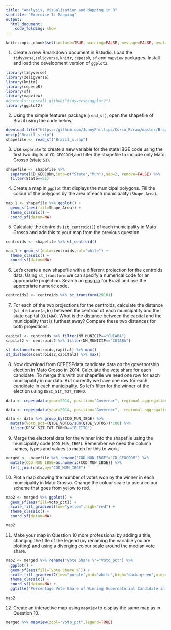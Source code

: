 ```yaml
---
title: "Analysis, Visualization and Mapping in R"
subtitle: "Exercise 7: Mapping"
output: 
  html_document:
    code_folding: show
---
```


```r
knitr::opts_chunk$set(include=TRUE, warning=FALSE, message=FALSE, eval=FALSE, echo=TRUE)
```

1. Create a new Rmarkdown document in Rstudio. Load the `tidyverse`,`zeligverse`, `knitr`, `cepespR`, `sf` and `mapview` packages. Install and load the development version of `ggplot2`.
```r
library(tidyverse)
library(zeligverse)
library(knitr)
library(cepespR)
library(sf)
library(mapview)
#devtools::install_github("tidyverse/ggplot2")
library(ggplot2)
```

2. Using the simple features package (`read_sf`), open the shapefile of Brazil using the code below.

```r
download.file("https://github.com/JonnyPhillips/Curso_R/raw/master/Brazil_s.zip",destfile="Brazil_s.zip")
unzip("Brazil_s.zip")
shapefile <- read_sf("Brazil_s.shp")
```

3. Use `separate` to create a new variable for the state IBGE code using the first two digits of `CD_GEOCODM`,and filter the shapefile to include only Mato Grosso (state `51`). 

```r
shapefile <- shapefile %>% 
  separate(CD_GEOCODM,into=c("State","Mun"),sep=2, remove=FALSE) %>% 
  filter(State==51)
```

4. Create a map in `ggplot` that displays the municipal polygons. Fill the colour of the polygons by the area of each municipality (`Shape_Area`).

```r
map_1 <- shapefile %>% ggplot() +
  geom_sf(aes(fill=Shape_Area)) + 
  theme_classic() +
  coord_sf(datum=NA)
```

5. Calculate the centroids (`st_centroid()`) of each municipality in Mato Grosso and add this to your map from the previous question. 

```r
centroids <- shapefile %>% st_centroid()

map_1 + geom_sf(data=centroids,col="white") + 
  theme_classic() +
  coord_sf(datum=NA)
```

6. Let's create a new shapefile with a different projection for the centroids data. Using `st_transform` we can specify a numerical code for an appropriate projection. Search on [epsg.io](http://epsg.io) for Brazil and use the appropriate numeric code.

```r
centroids2 <- centroids %>% st_transform(29101)
```

7. For each of the two projections for the centroids, calculate the distance (`st_distance(a,b)`) between the centroid of each municipality and the state capital (`CUIABÁ`). What is the distance between the capital and the municipality that is furthest away? Compare these two distances for both projections.

```r
capital <- centroids %>% filter(NM_MUNICIP=="CUIABÁ")
capital2 <- centroids2 %>% filter(NM_MUNICIP=="CUIABÁ")

st_distance(centroids,capital) %>% max()
st_distance(centroids2,capital2) %>% max()
```

8. Now download from CEPESPdata candidate data on the governorship election in Mato Grosso in 2014. Calculate the vote share for each candidate. To merge this with our shapefile we need one row for each municipality in our data. But currently we have one row for each candidate in each municipality. So let's filter for the winner of the election using `DESC_SIT_TOT_TURNO`. 

```r
data <- cepespdata(year=2014, position="Governor", regional_aggregation="Municipality",political_aggregation="Candidate",state="MT")
```

```r
data <- cepespdata(year=2014, position="Governor",  regional_aggregation="Municipality", political_aggregation="Candidate", state="MT") 

data <- data %>% group_by(COD_MUN_IBGE) %>%
  mutate(Voto_pct=(QTDE_VOTOS/sum(QTDE_VOTOS))*100) %>% 
  filter(DESC_SIT_TOT_TURNO=="ELEITO")
```

9. Merge the electoral data for the winner into the shapefile using the municipality code (`COD_MUN_IBGE`). Remember we need the column names, types and values to match for this to work.

```r
merged <- shapefile %>% rename("COD_MUN_IBGE"="CD_GEOCODM") %>% 
  mutate(COD_MUN_IBGE=as.numeric(COD_MUN_IBGE)) %>%
  left_join(data,by="COD_MUN_IBGE")
```

10. Plot a map showing the number of votes won by the winner in each municipality in Mato Grosso. Change the colour scale to use a colour scheme that goes from yelow to red.

```r
map2 <- merged %>% ggplot() +
  geom_sf(aes(fill=Voto_pct)) +
  scale_fill_gradient(low="yellow",high="red") +
  theme_classic() +
  coord_sf(datum=NA)

map2
```

11. Make your map in Question 10 more professional by adding a title, changing the title of the legend (by renaming the variable you are plotting) and using a diverging colour scale around the median vote share.

```r
map2 <- merged %>% rename("Vote Share %"="Voto_pct") %>%
  ggplot() +
  geom_sf(aes(fill=`Vote Share %`)) +
  scale_fill_gradient2(low="purple",mid="white",high="dark green",midpoint=median(merged$Voto_pct,na.rm=T)) +
  theme_classic() +
  coord_sf(datum=NA) +
  ggtitle("Percentage Vote Share of Winning Gubernatorial Candidate in Mato Grosso in 2014")

map2
```

12. Create an interactive map using `mapview` to display the same map as in Question 10.

```r
merged %>% mapview(zcol="Voto_pct",legend=TRUE)
```


